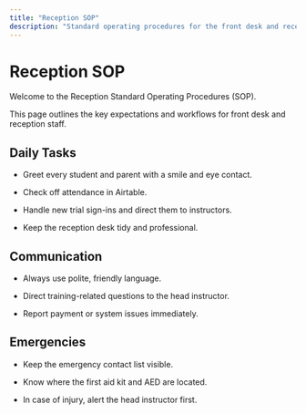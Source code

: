 ```yaml
---
title: "Reception SOP"
description: "Standard operating procedures for the front desk and reception area."
---
```


# Reception SOP

Welcome to the Reception Standard Operating Procedures (SOP).

This page outlines the key expectations and workflows for front desk and reception staff.

## Daily Tasks

- Greet every student and parent with a smile and eye contact.  

- Check off attendance in Airtable.

- Handle new trial sign-ins and direct them to instructors.

- Keep the reception desk tidy and professional.

## Communication

- Always use polite, friendly language.

- Direct training-related questions to the head instructor.

- Report payment or system issues immediately.

## Emergencies

- Keep the emergency contact list visible.

- Know where the first aid kit and AED are located.

- In case of injury, alert the head instructor first.